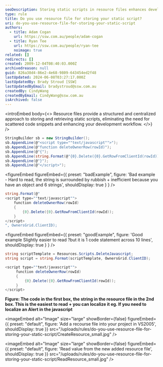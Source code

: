 ```yaml
---
seoDescription: Storing static scripts in resource files enhances development workflow and eliminates scattered code snippets.
type: rule
title: Do you use resource file for storing your static script?
uri: do-you-use-resource-file-for-storing-your-static-script
authors:
  - title: Adam Cogan
    url: https://ssw.com.au/people/adam-cogan
  - title: Ryan Tee
    url: https://ssw.com.au/people/ryan-tee
    noimage: true
related: []
redirects: []
created: 2009-12-04T08:40:03.000Z
archivedreason: null
guid: 826a38d4-86e2-4e68-9809-643454ed2f48
lastUpdated: 2024-06-08T03:27:17.000Z
lastUpdatedBy: Brady Stroud [SSW]
lastUpdatedByEmail: bradystroud@ssw.com.au
createdBy: CindyWang
createdByEmail: CindyWang@ssw.com.au
isArchived: false
---
```


<introEmbed
  body={<>
Resource files provide a structured and centralized approach to storing and retrieving static scripts, eliminating the need for scattered code snippets and enhancing your development workflow.
  </>}
/>
```cs
StringBuilder sb = new StringBuilder();
sb.AppendLine(@"<script type=""text/javascript"">");
sb.AppendLine(@"function deleteOwnerRow(rowId)");
sb.AppendLine(@"{");
sb.AppendLine(string.Format(@"{0}.Delete({0}.GetRowFromClientId(rowId));", OwnersGrid.ClientID));
sb.AppendLine(@"}");
sb.AppendLine(@"</script>");
```

<figureEmbed figureEmbed={{
  preset: "badExample",
  figure: 'Bad example - Hard to read, the string is surrounded by rubbish + inefficient because you have an object and 6 strings',
  shouldDisplay: true
} } />


```cs
string.Format(@"
<script type=""text/javascript"">
    function deleteOwnerRow(rowId)
    {
        {0}.Delete({0}.GetRowFromClientId(rowId));
    }
</script>
", OwnersGrid.ClientID);
```

<figureEmbed figureEmbed={{
  preset: "goodExample",
  figure: 'Good example Slightly easier to read ?but it is 1 code statement across 10 lines',
  shouldDisplay: true
} } />


```cs
string scriptTemplate = Resources.Scripts.DeleteJavascript;
string script = string.Format(scriptTemplate, OwnersGrid.ClientID);
```

```cs
<script type=""text/javascript"">
     function deleteOwnerRow(rowId)
     {
         {0}.Delete({0}.GetRowFromClientId(rowId));
     }
</script>
```

**Figure: The code in the first box, the string in the resource file in the 2nd box. This is the easiest to read + you can localize it eg. If you need to localize an Alert in the javascript**


<imageEmbed
  alt="Image"
  size="large"
  showBorder={false}
  figureEmbed={{
    preset: "default",
    figure: 'Add a recourse file into your project in VS2005',
    shouldDisplay: true
  }}
  src="/uploads/rules/do-you-use-resource-file-for-storing-your-static-script/CreateResource_small.jpg"
/>


<imageEmbed
  alt="Image"
  size="large"
  showBorder={false}
  figureEmbed={{
    preset: "default",
    figure: 'Read value from the new added resource file',
    shouldDisplay: true
  }}
  src="/uploads/rules/do-you-use-resource-file-for-storing-your-static-script/ReadResource_small.jpg"
/>
